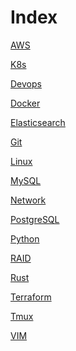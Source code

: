 = Index =

[[AWS]]

[[K8s]]

[[Devops]]

[[Docker]]

[[Elasticsearch]]

[[Git]]

[[Linux]]

[[MySQL]]

[[Network]]

[[PostgreSQL]]

[[Python]]

[[RAID]]

[[Rust]]

[[Terraform]]

[[Tmux]]

[[VIM]]

